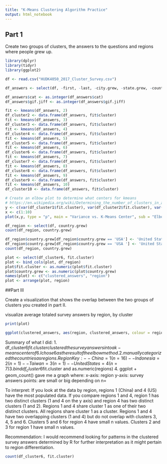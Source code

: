 ```yaml
---
title: "K-Means Clustering Algorithm Practice"
output: html_notebook
---
```


## Part 1

Create two groups of clusters, the answers to the questions and regions where people grew up. 

```r
library(dplyr)
library(tidyr)  
library(ggplot2)
```

```r
df <- read.csv("HUDK4050_2017_Cluster_Survey.csv")
```

```r
df_answers <- select(df, -first, -last, -city.grew, -state.grew, -country.grew)
```

```r
df_answers$cat <- as.integer(df_answers$cat)
df_answers$gif.jiff <- as.integer(df_answers$gif.jiff)
```

```r
fit <- kmeans(df_answers, 2)
df_cluster2 <- data.frame(df_answers, fit$cluster)
fit <- kmeans(df_answers, 3)
df_cluster3 <- data.frame(df_answers, fit$cluster)
fit <- kmeans(df_answers, 4)
df_cluster4 <- data.frame(df_answers, fit$cluster)
fit <- kmeans(df_answers, 5)
df_cluster5 <- data.frame(df_answers, fit$cluster)
fit <- kmeans(df_answers, 6)
df_cluster6 <- data.frame(df_answers, fit$cluster)
fit <- kmeans(df_answers, 7)
df_cluster7 <- data.frame(df_answers, fit$cluster)
fit <- kmeans(df_answers, 8)
df_cluster8 <- data.frame(df_answers, fit$cluster)
fit <- kmeans(df_answers, 9)
df_cluster9 <- data.frame(df_answers, fit$cluster)
fit <- kmeans(df_answers, 10)
df_cluster10 <- data.frame(df_answers, fit$cluster)
```

```r
# Create an elbow plot to determine what centers for kmeans
# https://en.wikipedia.org/wiki/Determining_the_number_of_clusters_in_a_data_set
y <- c(var(df_cluster1$fit.cluster), var(df_cluster2$fit.cluster), var(df_cluster3$fit.cluster), var(df_cluster4$fit.cluster), var(df_cluster5$fit.cluster), var(df_cluster6$fit.cluster), var(df_cluster7$fit.cluster), var(df_cluster8$fit.cluster), var(df_cluster9$fit.cluster), var(df_cluster10$fit.cluster))
x <- c(1:10)
plot(x,y, type = "p", main = "Variance vs. K-Means Center", sub = "Elbow Method to Determine K-Means Center", xlab = "Clustering Size", ylab = "Variance")

```

```r
df_region <- select(df, country.grew)
count(df_region, country.grew)
```
```r
df_region$country.grew[df_region$country.grew == 'USA'] <- 'United States'
df_region$country.grew[df_region$country.grew == 'USA '] <- 'United States'
count(df_region, country.grew)
```

```r
plot <- select(df_cluster6, fit.cluster)
plot <- bind_cols(plot, df_region)
plot$fit.cluster <- as.numeric(plot$fit.cluster)
plot$country.grew <- as.numeric(plot$country.grew)
names(plot) <- c("clustered_answers", "region")
plot <- arrange(plot, region)
```


##Part III

Create a visualization that shows the overlap between the two groups of clusters you created in part II.

visualize average totaled survey answers by region, by cluster

```r
print(plot)
```

```r
ggplot(clustered_answers, aes(region, clustered_answers, colour = region)) + geom_count() + xlab("Region") + ylab("Survey Answer Clusters")
```

Summary of what I did:
1. df_cluster6$fit.cluster clustered the survey answers into a k-means center of 6. I chose 6 as the result of the elbow method.
2. manually categorized the countries as regions.
Region Key:
-- China	= 1 (n=16)
-- Indonesia	= 2 (n=1)			
-- Taiwan = 3 (n=1)			
-- United States = 4 (n=7)	
3. bind df_cluster6$fit.cluster and as.numeric(regions)
4. ggplot + geom_count() gave me a graph where:
x-axis: region
y-axis: survey answers
points: are small or big depending on n=

To interpret:
If you look at the data by region, regions 1 (China) and 4 (US) have the most populated data.
If you compare regions 1 and 4, region 1 has two distinct clusters (1 and 4 on the y axis) and region 4 has two distinct clusters (1 and 2).
Regions 1 and 4 share cluster 1 as one of their two distinct clusters.
All regions share cluster 1 as a cluster.
Regions 1 and 4 have two overlapping clusters (1 and 4) but do not overlap with clusters 3, 4, 5 and 6.
Clusters 5 and 6 for region 4 have small n values.
Clusters 2 and 3 for region 1 have small n values.

Recommendation:
I would recommend looking for patterns in the clustered survey answers determined by R for further interpretation as it might pertain to region differentiation.


```r
count(df_cluster6, fit.cluster)
```

